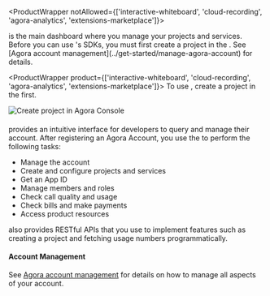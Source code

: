 <ProductWrapper notAllowed={['interactive-whiteboard', 'cloud-recording', 'agora-analytics', 'extensions-marketplace']}>
<Link to="{{Global.AGORA_CONSOLE_URL}}"><Vg k="CONSOLE" /></Link> is the main dashboard where you manage your <Vg k="COMPANY" /> projects and services. Before you can use <Vg k="COMPANY" />'s SDKs, you must first create a project in the <Vg k="CONSOLE" />. See [Agora account management](../get-started/manage-agora-account) for
  details.
</ProductWrapper>

<ProductWrapper product={['interactive-whiteboard', 'cloud-recording', 'agora-analytics', 'extensions-marketplace']}>
To use <Vg k="COMPANY" /> <Vpd k="NAME" />, create a project in the <Vg k="CONSOLE" /> first.
</ProductWrapper>

<ProductWrapper notAllowed="interactive-whiteboard">![Create project in Agora Console](/images/common/create-project.svg)</ProductWrapper>

#### <Vg k="CONSOLE" />

<Link to="{{Global.AGORA_CONSOLE_URL}}"><Vg k="CONSOLE" /></Link> provides an intuitive interface for developers to query and manage their <Vg k="COMPANY" /> account. After registering an <Link to="{{Global.AGORA_CONSOLE_URL}}">Agora Account</Link>, you use the <Vg k="CONSOLE" /> to perform the following tasks:

- Manage the account
- Create and configure <Vg k="COMPANY" /> projects and services
- Get an App ID
- Manage members and roles
- Check call quality and usage
- Check bills and make payments
- Access product resources

<Vg k="COMPANY" /> also provides RESTful APIs that you use to implement features such as creating a project and fetching usage numbers programmatically.

#### <Vg k="COMPANY" /> Account Management

See [Agora account management](../get-started/manage-agora-account) for details on how to manage all aspects of your <Vg k="COMPANY" /> account.
